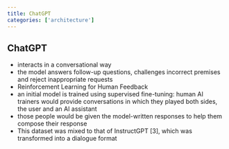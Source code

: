 ```yaml
---
title: ChatGPT
categories: ['architecture']
---
```


## ChatGPT
- interacts in a conversational way
- the model answers follow-up questions, challenges incorrect premises and reject inappropriate requests
- Reinforcement Learning for Human Feedback
- an initial model is trained using supervised fine-tuning: human AI trainers would provide conversations in which they played both sides, the user and an AI assistant
- those people would be given the model-written responses to help them compose their response
- This dataset was mixed to that of InstructGPT [3], which was transformed into a dialogue format



